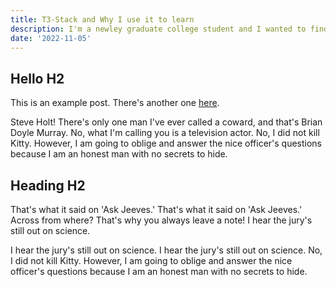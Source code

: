 ```yaml
---
title: T3-Stack and Why I use it to learn
description: I'm a newley graduate college student and I wanted to find a stack that can help me build my side projects quick and simply without too much hassel of setting things up.
date: '2022-11-05'
---
```


## Hello H2

This is an example post. There's another one [here](/blog/example-posts).

Steve Holt! There's only one man I've ever called a coward, and that's Brian Doyle Murray. No, what I'm calling you is a television actor. No, I did not kill Kitty. However, I am going to oblige and answer the nice officer's questions because I am an honest man with no secrets to hide.

## Heading H2

That's what it said on 'Ask Jeeves.' That's what it said on 'Ask Jeeves.' Across from where? That's why you always leave a note! I hear the jury's still out on science.

I hear the jury's still out on science. I hear the jury's still out on science. No, I did not kill Kitty. However, I am going to oblige and answer the nice officer's questions because I am an honest man with no secrets to hide.
